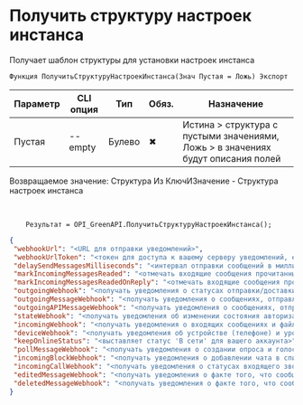 ﻿---
sidebar_position: 8
---


# Получить структуру настроек инстанса
 Получает шаблон структуры для установки настроек инстанса



`Функция ПолучитьСтруктуруНастроекИнстанса(Знач Пустая = Ложь) Экспорт`

  | Параметр | CLI опция | Тип | Обяз. | Назначение |
  |-|-|-|-|-|
  | Пустая | --empty | Булево | &#x2716; | Истина > структура с пустыми значениями, Ложь > в значениях будут описания полей |

  
  Возвращаемое значение:   Структура Из КлючИЗначение -  Структура настроек инстанса

<br/>




```bsl title="Пример использования для 1С:Предприятие/OneScript"
    Результат = OPI_GreenAPI.ПолучитьСтруктуруНастроекИнстанса();
```
    



```json title="Результат"
{
 "webhookUrl": "<URL для отправки уведомлений>",
 "webhookUrlToken": "<токен для доступа к вашему серверу уведомлений, если требуется>",
 "delaySendMessagesMilliseconds": "<интервал отправки сообщений в миллисекундах>",
 "markIncomingMessagesReaded": "<отмечать входящие сообщения прочитанными: yes, no>",
 "markIncomingMessagesReadedOnReply": "<отмечать входящие сообщения прочитанными при отправке сообщения в чат: yes, no>",
 "outgoingWebhook": "<получать уведомления о статусах отправки/доставки/прочтении исходящих сообщений: yes, no>",
 "outgoingMessageWebhook": "<получать уведомления о сообщениях, отправленных с телефона: yes, no>",
 "outgoingAPIMessageWebhook": "<получать уведомления о сообщениях, отправленных через API: yes, no>",
 "stateWebhook": "<получать уведомления об изменении состояния авторизации инстанса: yes, no>",
 "incomingWebhook": "<получать уведомления о входящих сообщениях и файлах: yes, no>",
 "deviceWebhook": "<получать уведомления об устройстве (телефоне) и уровне заряда батареи: yes, no>",
 "keepOnlineStatus": "<выставляет статус 'В сети' для вашего аккаунта>",
 "pollMessageWebhook": "<получать уведомления о создании опроса и голосовании в опросе: yes, no>",
 "incomingBlockWebhook": "<получать уведомления о добавлении чата в список заблокированных контактов: yes, no>",
 "incomingCallWebhook": "<получать уведомления о статусах входящего звонка: yes, no>",
 "editedMessageWebhook": "<получать уведомления о факте того, что сообщение было отредактировано: yes, no>",
 "deletedMessageWebhook": "<получать уведомления о факте того, что сообщение было удалено: yes, no>"
}
```
